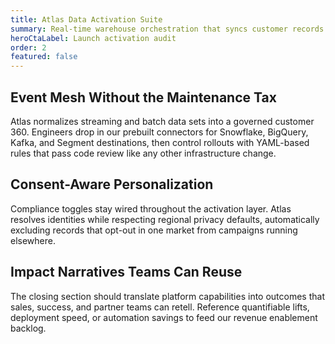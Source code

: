 ```yaml
---
title: Atlas Data Activation Suite
summary: Real-time warehouse orchestration that syncs customer records into every engagement channel with zero manual ETL.
heroCtaLabel: Launch activation audit
order: 2
featured: false
---
```


[//]: # 'NOTE: HERO SLOT CONTRACT — Pair an action-oriented CTA label with a declarative hero headline.'
[//]: # 'NOTE: The summary doubles as the default meta description, so keep it under roughly 155 characters.'
[//]: # 'SECTION LAYOUT — Kick off with the most technical deep dive; layout expects architecture diagrams adjacent to this copy.'

## Event Mesh Without the Maintenance Tax

Atlas normalizes streaming and batch data sets into a governed customer 360. Engineers drop in our
prebuilt connectors for Snowflake, BigQuery, Kafka, and Segment destinations, then control rollouts
with YAML-based rules that pass code review like any other infrastructure change.

[//]: # 'NOTE: SECTION ORDER — Lead with technical deep dives before commercial proof points to serve architects and marketers alike.'
[//]: # 'architects and product marketing.'
[//]: # 'SECTION LAYOUT — Highlight governance next so procurement reviewers understand policy coverage early.'

## Consent-Aware Personalization

Compliance toggles stay wired throughout the activation layer. Atlas resolves identities while
respecting regional privacy defaults, automatically excluding records that opt-out in one market
from campaigns running elsewhere.

[//]: # 'SECTION LAYOUT — Wrap with enablement content that revenue teams can quote verbatim in slides or scripts.'
[//]: # 'CTA INTERPLAY — Reinforce hero CTA promises by referencing audits, workshops, or demo environments delivered via CTA row.'

## Impact Narratives Teams Can Reuse

The closing section should translate platform capabilities into outcomes that sales, success, and
partner teams can retell. Reference quantifiable lifts, deployment speed, or automation savings to
feed our revenue enablement backlog.
